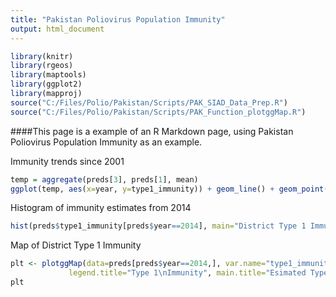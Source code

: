 ```yaml
---
title: "Pakistan Poliovirus Population Immunity"
output: html_document
---
```


```r
library(knitr)
library(rgeos)
library(maptools)
library(ggplot2)
library(mapproj)
source("C:/Files/Polio/Pakistan/Scripts/PAK_SIAD_Data_Prep.R")
source("C:/Files/Polio/Pakistan/Scripts/PAK_Function_plotggMap.R")


```

####This page is a example of an R Markdown page, using Pakistan Poliovirus Population Immunity as an example.


Immunity trends since 2001
```r
temp = aggregate(preds[3], preds[1], mean)
ggplot(temp, aes(x=year, y=type1_immunity)) + geom_line() + geom_point() + labs(y="Mean Type 1 Immunity",x="Six-Month Interval") + scale_y_continuous(limit=c(0,1))
```

Histogram of immunity estimates from 2014
```r
hist(preds$type1_immunity[preds$year==2014], main="District Type 1 Immunity in 2014", xlab="Estimated Type 1 Immunity", ylab="District Count")
```

Map of District Type 1 Immunity

```r
plt <- plotggMap(data=preds[preds$year==2014,], var.name="type1_immunity",id.var.name="index", brewer.cols=brewer.pal(9,"RdYlGn"), na.col="grey50", 
             legend.title="Type 1\nImmunity", main.title="Esimated Type 1 Immunity", map=district, var.limits=c(0,1), breaks=seq(0,1,.2), legend.pos=NA) #c(.93,.35)
plt 
```

